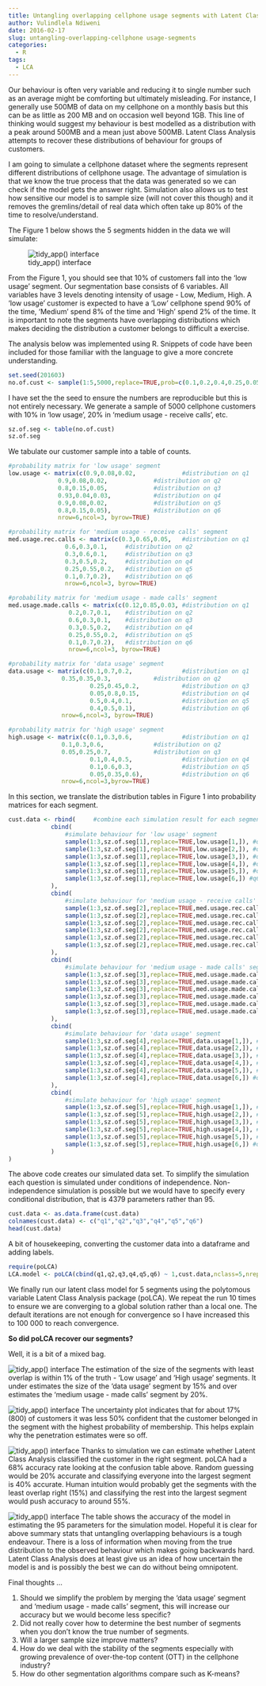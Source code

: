```yaml
---
title: Untangling overlapping cellphone usage segments with Latent Class Analysis
author: Vulindlela Ndiweni
date: 2016-02-17
slug: untangling-overlapping-cellphone usage-segments
categories:
  - R
tags:
  - LCA
---
```


Our behaviour is often very variable and reducing it to single number such as an average might be comforting but ultimately misleading. For instance, I generally use 500MB of data on my cellphone on a monthly basis but this can be as little as 200 MB and on occasion well beyond 1GB. This line of thinking would suggest my behaviour is best modelled as a distribution with a peak around 500MB and a mean just above 500MB. Latent Class Analysis attempts to recover these distributions of behaviour for groups of customers. 

I am going to simulate a cellphone dataset where the segments represent different distributions of cellphone usage. The advantage of simulation is that we know the true process that the data was generated so we can check if the model gets the answer right. Simulation also allows us to test how sensitive our model is to sample size (will not cover this though) and it removes the gremlins/detail of real data which often take up 80% of the time to resolve/understand.

The Figure 1 below shows the 5 segments hidden in the data we will simulate:

![tidy_app() interface](/Pictures/LCA_blog/Fig1.png)

From the Figure 1, you should see that 10% of customers fall into the 'low usage' segment. Our segmentation base consists of 6 variables. All variables have 3 levels denoting intensity of usage - Low, Medium, High. A 'low usage' customer is expected to have a 'Low' cellphone spend 90% of the time, 'Medium' spend 8% of the time and 'High' spend 2% of the time. It is important to note the segments have overlapping distributions which makes deciding the distribution a customer belongs to difficult a exercise.

The analysis below was implemented using R. Snippets of code have been included for those familiar with the language to give a more concrete understanding.

```r
set.seed(201603)
no.of.cust <- sample(1:5,5000,replace=TRUE,prob=c(0.1,0.2,0.4,0.25,0.05))
```

I have set the the seed to ensure the numbers are reproducible but this is not entirely necessary. We generate a sample of 5000 cellphone customers with 10% in 'low usage', 20% in 'medium usage - receive calls', etc. 

```r
sz.of.seg <- table(no.of.cust)
sz.of.seg
```
We tabulate our customer sample into a table of counts. 

```r
#probability matrix for 'low usage' segment
low.usage <- matrix(c(0.9,0.08,0.02,             #distribution on q1
		      0.9,0.08,0.02,             #distribution on q2
		      0.8,0.15,0.05,             #distribution on q3
		      0.93,0.04,0.03,            #distribution on q4
		      0.9,0.08,0.02,             #distribution on q5
		      0.8,0.15,0.05),            #distribution on q6
		      nrow=6,ncol=3, byrow=TRUE) 

#probability matrix for 'medium usage - receive calls' segment
med.usage.rec.calls <- matrix(c(0.3,0.65,0.05,   #distribution on q1
				0.6,0.3,0.1,     #distribution on q2
				0.3,0.6,0.1,     #distribution on q3
				0.3,0.5,0.2,     #distribution on q4
				0.25,0.55,0.2,   #distribution on q5
				0.1,0.7,0.2),    #distribution on q6
				nrow=6,ncol=3, byrow=TRUE)

#probability matrix for 'medium usage - made calls' segment
med.usage.made.calls <- matrix(c(0.12,0.85,0.03, #distribution on q1 
				 0.2,0.7,0.1,    #distribution on q2
				 0.6,0.3,0.1,    #distribution on q3
				 0.3,0.5,0.2,    #distribution on q4
				 0.25,0.55,0.2,  #distribution on q5
				 0.1,0.7,0.2),   #distribution on q6
				 nrow=6,ncol=3, byrow=TRUE)

#probability matrix for 'data usage' segment
data.usage <- matrix(c(0.1,0.7,0.2,              #distribution on q1
		       0.35,0.35,0.3,            #distribution on q2
                       0.25,0.45,0.2,            #distribution on q3
                       0.05,0.8,0.15,            #distribution on q4
                       0.5,0.4,0.1,              #distribution on q5
                       0.4,0.5,0.1),             #distribution on q6
		       nrow=6,ncol=3, byrow=TRUE)

#probability matrix for 'high usage' segment
high.usage <- matrix(c(0.1,0.3,0.6,              #distribution on q1
		       0.1,0.3,0.6,              #distribution on q2
		       0.05,0.25,0.7,            #distribution on q3
                       0.1,0.4,0.5,              #distribution on q4
                       0.1,0.6,0.3,              #distribution on q5
                       0.05,0.35,0.6),           #distribution on q6
		       nrow=6,ncol=3,byrow=TRUE)
```

In this section, we translate the distribution tables in Figure 1 into probability matrices for each segment.

```r
cust.data <- rbind(     #combine each simulation result for each segment
			cbind(
				#simulate behaviour for 'low usage' segment
				sample(1:3,sz.of.seg[1],replace=TRUE,low.usage[1,]), #q1 
				sample(1:3,sz.of.seg[1],replace=TRUE,low.usage[2,]), #q2
				sample(1:3,sz.of.seg[1],replace=TRUE,low.usage[3,]), #q3
				sample(1:3,sz.of.seg[1],replace=TRUE,low.usage[4,]), #q4
				sample(1:3,sz.of.seg[1],replace=TRUE,low.usage[5,]), #q5
				sample(1:3,sz.of.seg[1],replace=TRUE,low.usage[6,]) #q6
			),
			cbind(
				#simulate behaviour for 'medium usage - receive calls' segment
				sample(1:3,sz.of.seg[2],replace=TRUE,med.usage.rec.calls[1,]), #q1 
				sample(1:3,sz.of.seg[2],replace=TRUE,med.usage.rec.calls[2,]), #q2
				sample(1:3,sz.of.seg[2],replace=TRUE,med.usage.rec.calls[3,]), #q3
				sample(1:3,sz.of.seg[2],replace=TRUE,med.usage.rec.calls[4,]), #q4
				sample(1:3,sz.of.seg[2],replace=TRUE,med.usage.rec.calls[5,]), #q5
				sample(1:3,sz.of.seg[2],replace=TRUE,med.usage.rec.calls[6,]) #q6
			),
			cbind(
				#simulate behaviour for 'medium usage - made calls' segment
				sample(1:3,sz.of.seg[3],replace=TRUE,med.usage.made.calls[1,]), #q1 
				sample(1:3,sz.of.seg[3],replace=TRUE,med.usage.made.calls[2,]), #q2
				sample(1:3,sz.of.seg[3],replace=TRUE,med.usage.made.calls[3,]), #q3
				sample(1:3,sz.of.seg[3],replace=TRUE,med.usage.made.calls[4,]), #q4
				sample(1:3,sz.of.seg[3],replace=TRUE,med.usage.made.calls[5,]), #q5
				sample(1:3,sz.of.seg[3],replace=TRUE,med.usage.made.calls[6,]) #q6
			),
			cbind(
				#simulate behaviour for 'data usage' segment
				sample(1:3,sz.of.seg[4],replace=TRUE,data.usage[1,]), #q1 
				sample(1:3,sz.of.seg[4],replace=TRUE,data.usage[2,]), #q2
				sample(1:3,sz.of.seg[4],replace=TRUE,data.usage[3,]), #q3
				sample(1:3,sz.of.seg[4],replace=TRUE,data.usage[4,]), #q4
				sample(1:3,sz.of.seg[4],replace=TRUE,data.usage[5,]), #q5
				sample(1:3,sz.of.seg[4],replace=TRUE,data.usage[6,]) #q6
			),
			cbind(
				#simulate behaviour for 'high usage' segment
				sample(1:3,sz.of.seg[5],replace=TRUE,high.usage[1,]), #q1 
				sample(1:3,sz.of.seg[5],replace=TRUE,high.usage[2,]), #q2
				sample(1:3,sz.of.seg[5],replace=TRUE,high.usage[3,]), #q3
				sample(1:3,sz.of.seg[5],replace=TRUE,high.usage[4,]), #q4
				sample(1:3,sz.of.seg[5],replace=TRUE,high.usage[5,]), #q5
				sample(1:3,sz.of.seg[5],replace=TRUE,high.usage[6,]) #q6
			)
)
```

The above code creates our simulated data set. To simplify the simulation each question is simulated under conditions of independence. Non-independence simulation is possible but we would have to specify every conditional distribution, that is 4379 parameters rather than 95.

```r
cust.data <- as.data.frame(cust.data)
colnames(cust.data) <- c("q1","q2","q3","q4","q5","q6")
head(cust.data)
```

A bit of housekeeping, converting the customer data into a dataframe and adding labels.

```r
require(poLCA)
LCA.model <- poLCA(cbind(q1,q2,q3,q4,q5,q6) ~ 1,cust.data,nclass=5,nrep=10,maxiter=100000)
```

We finally run our latent class model for 5 segments using the polytomous variable Latent Class Analysis package (poLCA). We repeat the run 10 times to ensure we are converging to a global solution rather than a local one. The default iterations are not enough for convergence so I have increased this to 100 000 to reach convergence.

**So did poLCA recover our segments?**

Well, it is a bit of a mixed bag. 

![tidy_app() interface](/Pictures/LCA_blog/Fig6.png)
The estimation of the size of the segments with least overlap is within 1% of the truth - 'Low usage' and 'High usage' segments. It under estimates the size of the 'data usage' segment by 15% and over estimates the 'medium usage - made calls' segment by 20%.  

![tidy_app() interface](/Pictures/LCA_blog/Fig4.png)
The uncertainty plot indicates that for about 17% (800) of customers it was less 50% confident that the customer belonged in the segment with the highest probability of membership. This helps explain why the penetration estimates were so off. 

![tidy_app() interface](/Pictures/LCA_blog/Fig7.png)
Thanks to simulation we can estimate whether Latent Class Analysis classified the customer in the right segment. poLCA had a 68% accuracy rate looking at the confusion table above. Random guessing would be 20% accurate and classifying everyone into the largest segment is 40% accurate. Human intuition would probably get the segments with the least overlap right (15%) and classifying the rest into the largest segment would push accuracy to around 55%.

![tidy_app() interface](/Pictures/LCA_blog/Fig3.png)
The table shows the accuracy of the model in estimating the 95 parameters for the simulation model. Hopeful it is clear for above summary stats that untangling overlapping behaviours is a tough endeavour. There is a loss of information when moving from the true distribution to the observed behaviour which makes going backwards hard. Latent Class Analysis does at least give us an idea of how uncertain the model is and is possibly the best we can do without being omnipotent.  

Final thoughts ...

1. Should we simplify the problem by merging the 'data usage' segment and 'medium usage - made calls' segment, this will increase our accuracy but we would become less specific?
2. Did not really cover how to determine the best number of segments when you don't know the true number of segments.
3. Will a larger sample size improve matters?
4. How do we deal with the stability of the segments especially with growing prevalence of over-the-top content (OTT) in the cellphone industry?
5. How do other segmentation algorithms compare such as K-means?
